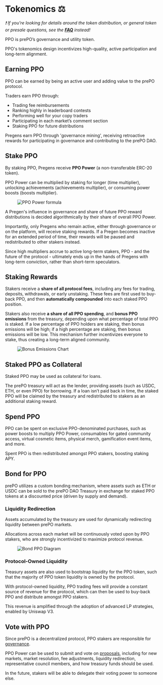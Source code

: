 # Tokenomics ‍⚖️

*❗ If you're looking for details around the token distribution, or general token or presale questions, see the **[FAQ](/faq#token)** instead!*

PPO is prePO’s governance and utility token.

PPO's tokenomics design incentivizes high-quality, active participation and long-term alignment.

## Earning PPO

PPO can be earned by being an active user and adding value to the prePO protocol.

Traders earn PPO through:

- Trading fee reimbursements
- Ranking highly in leaderboard contests
- Performing well for your copy traders
- Participating in each market’s comment section
- Staking PPO for future distributions

Pregens earn PPO through 'governance mining', receiving retroactive rewards for participating in governance and contributing to the prePO DAO.

## Stake PPO

By staking PPO, Pregens receive **PPO Power** (a non-transferable ERC-20 token).

PPO Power can be multiplied by staking for longer (time multiplier), unlocking achievements (achievements multiplier), or consuming power boosts (boosts multiplier).

<figure>
  <img alt="PPO Power formula" src={"/img/ppo-power.png"} />
</figure>

A Pregen's influence in governance and share of future PPO reward distributions is decided algorithmically by their share of overall PPO Power.

Importantly, only Pregens who remain active, either through governance or on the platform, will receive staking rewards. If a Pregen becomes inactive for an extended period of time, their rewards will be paused and redistributed to other stakers instead.

Since high multipliers accrue to active long-term stakers, PPO - and the future of the protocol - ultimately ends up in the hands of Pregens with long-term conviction, rather than short-term speculators.

## Staking Rewards

Stakers receive a **share of all protocol fees**, including any fees for trading, deposits, withdrawals, or early unstaking. These fees are first used to buy-back PPO, and then **automatically compounded** into each staked PPO position.

Stakers also receive **a share of all PPO spending**, and **bonus PPO emissions** from the treasury, depending upon what percentage of total PPO is staked. If a low percentage of PPO holders are staking, then bonus emissions will be high; if a high percentage are staking, then bonus emissions will be low. This mechanism further incentivizes everyone to stake, thus creating a long-term aligned community.

<figure>
  <img alt="Bonus Emissions Chart" src={"/img/bonus-ppo-emissions.png"} />
</figure>

## Staked PPO as Collateral

Staked PPO may be used as collateral for loans.

The prePO treasury will act as the lender, providing assets (such as USDC, ETH, or even PPO) for borrowing. If a loan isn’t paid back in time, the staked PPO will be claimed by the treasury and redistributed to stakers as an additional staking reward.

## Spend PPO

PPO can be spent on exclusive PPO-denominated purchases, such as power boosts to multiply PPO Power, consumables for gated community access, virtual cosmetic items, physical merch, gamification event items, and more.

Spent PPO is then redistributed amongst PPO stakers, boosting staking APY.

## Bond for PPO

prePO utilizes a custom bonding mechanism, where assets such as ETH or USDC can be sold to the prePO DAO Treasury in exchange for staked PPO tokens at a discounted price (driven by supply and demand).

### Liquidity Redirection

Assets accumulated by the treasury are used for dynamically redirecting liquidity between prePO markets.

Allocations across each market will be continuously voted upon by PPO stakers, who are strongly incentivized to maximize protocol revenue.

<figure>
  <img alt="Bond PPO Diagram" src={"/img/bond-ppo.png"} />
</figure>

### Protocol-Owned Liquidity

Treasury assets are also used to bootstrap liquidity for the PPO token, such that the majority of PPO token liquidity is owned by the protocol.

With protocol-owned liquidity, PPO trading fees will provide a constant source of revenue for the protocol, which can then be used to buy-back PPO and distribute amongst PPO stakers.

This revenue is amplified through the adoption of advanced LP strategies, enabled by Uniswap V3.

## Vote with PPO

Since prePO is a decentralized protocol, PPO stakers are responsible for [governance](/governance).

PPO Power can be used to submit and vote on [proposals](/governance/glossary#prep), including for new markets, market resolution, fee adjustments, liquidity redirection, representative council members, and how treasury funds should be used. 

In the future, stakers will be able to delegate their voting power to someone else.
